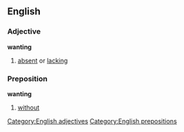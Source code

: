==English==
===Adjective===
'''wanting'''
#[[absent]] or [[lacking]]
===Preposition===
'''wanting'''
#[[without]]
[[Category:English adjectives]]
[[Category:English prepositions]]